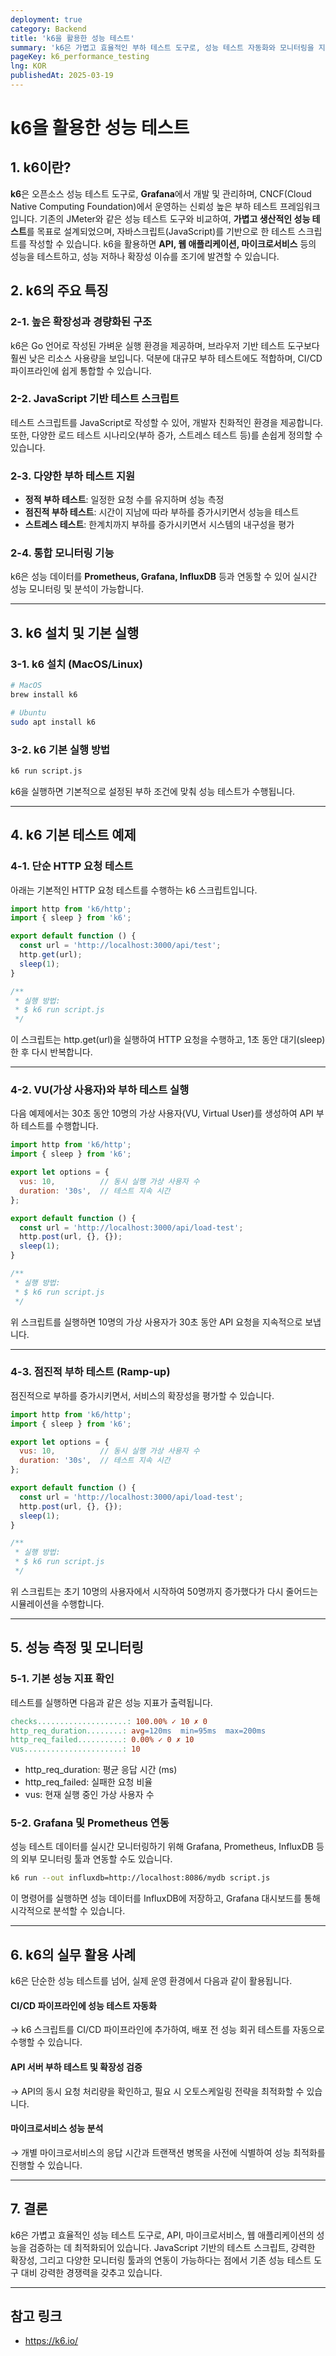 ```yaml
---
deployment: true
category: Backend
title: 'k6을 활용한 성능 테스트'
summary: 'k6은 가볍고 효율적인 부하 테스트 도구로, 성능 테스트 자동화와 모니터링을 지원합니다. 이 글에서는 k6의 기본 개념, 설치 방법, 다양한 테스트 시나리오 예제, 그리고 실무에서의 활용법을 소개합니다.'
pageKey: k6_performance_testing
lng: KOR
publishedAt: 2025-03-19
---
```


# k6을 활용한 성능 테스트

## 1. k6이란?

**k6**은 오픈소스 성능 테스트 도구로, **Grafana**에서 개발 및 관리하며, CNCF(Cloud Native Computing Foundation)에서 운영하는 신뢰성 높은 부하 테스트 프레임워크입니다. 기존의 JMeter와 같은 성능 테스트 도구와 비교하여, **가볍고 생산적인 성능 테스트**를 목표로 설계되었으며, 자바스크립트(JavaScript)를 기반으로 한 테스트 스크립트를 작성할 수 있습니다. k6을 활용하면 **API, 웹 애플리케이션, 마이크로서비스** 등의 성능을 테스트하고, 성능 저하나 확장성 이슈를 조기에 발견할 수 있습니다.

## 2. k6의 주요 특징

### 2-1. 높은 확장성과 경량화된 구조
k6은 Go 언어로 작성된 가벼운 실행 환경을 제공하며, 브라우저 기반 테스트 도구보다 훨씬 낮은 리소스 사용량을 보입니다. 덕분에 대규모 부하 테스트에도 적합하며, CI/CD 파이프라인에 쉽게 통합할 수 있습니다.

### 2-2. JavaScript 기반 테스트 스크립트
테스트 스크립트를 JavaScript로 작성할 수 있어, 개발자 친화적인 환경을 제공합니다. 또한, 다양한 로드 테스트 시나리오(부하 증가, 스트레스 테스트 등)를 손쉽게 정의할 수 있습니다.

### 2-3. 다양한 부하 테스트 지원
- **정적 부하 테스트**: 일정한 요청 수를 유지하며 성능 측정  
- **점진적 부하 테스트**: 시간이 지남에 따라 부하를 증가시키면서 성능을 테스트  
- **스트레스 테스트**: 한계치까지 부하를 증가시키면서 시스템의 내구성을 평가  

### 2-4. 통합 모니터링 기능
k6은 성능 데이터를 **Prometheus, Grafana, InfluxDB** 등과 연동할 수 있어 실시간 성능 모니터링 및 분석이 가능합니다.

---

## 3. k6 설치 및 기본 실행

### 3-1. k6 설치 (MacOS/Linux)

```sh title="k6" showLineNumbers
# MacOS
brew install k6 

# Ubuntu
sudo apt install k6  
```

### 3-2. k6 기본 실행 방법

```sh title="k6" showLineNumbers
k6 run script.js
```
k6을 실행하면 기본적으로 설정된 부하 조건에 맞춰 성능 테스트가 수행됩니다.


---

## 4. k6 기본 테스트 예제

### 4-1. 단순 HTTP 요청 테스트

아래는 기본적인 HTTP 요청 테스트를 수행하는 k6 스크립트입니다.

```javascript title="k6" showLineNumbers
import http from 'k6/http';
import { sleep } from 'k6';

export default function () {
  const url = 'http://localhost:3000/api/test';
  http.get(url);
  sleep(1);
}

/**
 * 실행 방법:
 * $ k6 run script.js
 */
```

이 스크립트는 http.get(url)을 실행하여 HTTP 요청을 수행하고, 1초 동안 대기(sleep)한 후 다시 반복합니다.

---

### 4-2. VU(가상 사용자)와 부하 테스트 실행

다음 예제에서는 30초 동안 10명의 가상 사용자(VU, Virtual User)를 생성하여 API 부하 테스트를 수행합니다.

```javascript title="k6" showLineNumbers
import http from 'k6/http';
import { sleep } from 'k6';

export let options = {
  vus: 10,          // 동시 실행 가상 사용자 수
  duration: '30s',  // 테스트 지속 시간
};

export default function () {
  const url = 'http://localhost:3000/api/load-test';
  http.post(url, {}, {});
  sleep(1);
}

/**
 * 실행 방법:
 * $ k6 run script.js
 */
```

위 스크립트를 실행하면 10명의 가상 사용자가 30초 동안 API 요청을 지속적으로 보냅니다.


---

### 4-3. 점진적 부하 테스트 (Ramp-up)

점진적으로 부하를 증가시키면서, 서비스의 확장성을 평가할 수 있습니다.

```javascript title="k6" showLineNumbers
import http from 'k6/http';
import { sleep } from 'k6';

export let options = {
  vus: 10,          // 동시 실행 가상 사용자 수
  duration: '30s',  // 테스트 지속 시간
};

export default function () {
  const url = 'http://localhost:3000/api/load-test';
  http.post(url, {}, {});
  sleep(1);
}

/**
 * 실행 방법:
 * $ k6 run script.js
 */
```

위 스크립트는 초기 10명의 사용자에서 시작하여 50명까지 증가했다가 다시 줄어드는 시뮬레이션을 수행합니다.


---

## 5. 성능 측정 및 모니터링

### 5-1. 기본 성능 지표 확인

테스트를 실행하면 다음과 같은 성능 지표가 출력됩니다.

```makefile title="k6" showLineNumbers
checks....................: 100.00% ✓ 10 ✗ 0  
http_req_duration........: avg=120ms  min=95ms  max=200ms  
http_req_failed..........: 0.00% ✓ 0 ✗ 10  
vus......................: 10  
```

- http_req_duration: 평균 응답 시간 (ms)
- http_req_failed: 실패한 요청 비율
- vus: 현재 실행 중인 가상 사용자 수


### 5-2. Grafana 및 Prometheus 연동
성능 테스트 데이터를 실시간 모니터링하기 위해 Grafana, Prometheus, InfluxDB 등의 외부 모니터링 툴과 연동할 수도 있습니다.

```bash title="k6" showLineNumbers
k6 run --out influxdb=http://localhost:8086/mydb script.js
```

이 명령어를 실행하면 성능 데이터를 InfluxDB에 저장하고, Grafana 대시보드를 통해 시각적으로 분석할 수 있습니다.

---

## 6. k6의 실무 활용 사례
k6은 단순한 성능 테스트를 넘어, 실제 운영 환경에서 다음과 같이 활용됩니다.

#### CI/CD 파이프라인에 성능 테스트 자동화
→ k6 스크립트를 CI/CD 파이프라인에 추가하여, 배포 전 성능 회귀 테스트를 자동으로 수행할 수 있습니다.

#### API 서버 부하 테스트 및 확장성 검증
→ API의 동시 요청 처리량을 확인하고, 필요 시 오토스케일링 전략을 최적화할 수 있습니다.

#### 마이크로서비스 성능 분석
→ 개별 마이크로서비스의 응답 시간과 트랜잭션 병목을 사전에 식별하여 성능 최적화를 진행할 수 있습니다.

---

## 7. 결론

k6은 가볍고 효율적인 성능 테스트 도구로, API, 마이크로서비스, 웹 애플리케이션의 성능을 검증하는 데 최적화되어 있습니다. JavaScript 기반의 테스트 스크립트, 강력한 확장성, 그리고 다양한 모니터링 툴과의 연동이 가능하다는 점에서 기존 성능 테스트 도구 대비 강력한 경쟁력을 갖추고 있습니다.

---

## 참고 링크

- https://k6.io/